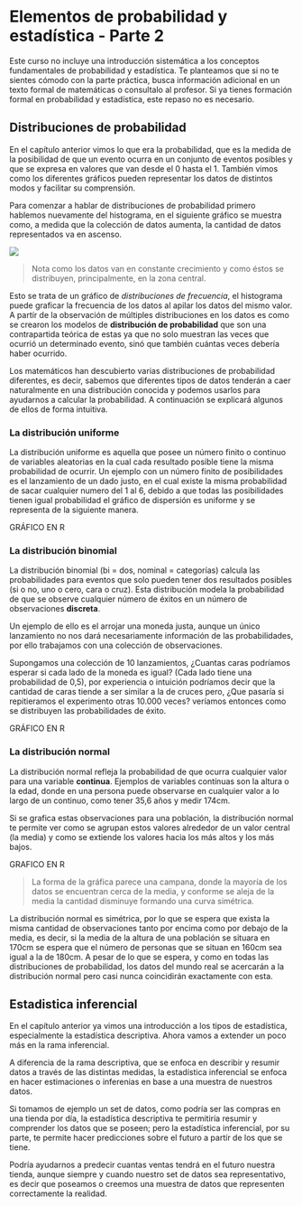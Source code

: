 # Elementos de probabilidad y estadística - Parte 2

<div class="warning">
<p>Este curso no incluye una introducción sistemática a los conceptos fundamentales de probabilidad y estadística. Te planteamos que si no te sientes cómodo con la parte práctica, busca información adicional en un texto formal de matemáticas o consultalo al profesor.
Si ya tienes formación formal en probabilidad y estadística, este repaso no es necesario.</p>
</div>

## Distribuciones de probabilidad

En el capítulo anterior vimos lo que era la probabilidad, que es la medida de la posibilidad de que un evento ocurra en un conjunto de eventos posibles y que se expresa en valores que van desde el 0 hasta el 1. También vimos como los diferentes gráficos pueden representar los datos de distintos modos y facilitar su comprensión.

Para comenzar a hablar de distribuciones de probabilidad primero hablemos nuevamente del histograma, en el siguiente gráfico se muestra como, a medida que la colección de datos aumenta, la cantidad de datos representados va en ascenso.

<img src="images/normal_dist.gif">

>Nota como los datos van en constante crecimiento y como éstos se distribuyen, principalmente, en la zona central.

Esto se trata de un gráfico de *distribuciones de frecuencia*, el histograma puede graficar la frecuencia de los datos al apilar los datos del mismo valor. A partír de la observación de múltiples distribuciones en los datos es como se crearon los modelos de **distribución de probabilidad** que son una contrapartida teórica de estas ya que no solo muestran las veces que ocurrió un determinado evento, sinó que también cuántas veces debería haber ocurrido.

Los matemáticos han descubierto varias distribuciones de probabilidad diferentes, es decir, sabemos que diferentes tipos de datos tenderán a caer naturalmente en una distribución conocida y podemos usarlos para ayudarnos a calcular la probabilidad. A continuación se explicará algunos de ellos de forma intuitiva.


### La distribución uniforme

La distribución uniforme es aquella que posee un número finito o continuo de variables aleatorias en la cual cada resultado posible tiene la misma probabilidad de ocurrir. Un ejemplo con un número finito de posibilidades es el lanzamiento de un dado justo, en el cual existe la misma probabilidad de sacar cualquier numero del 1 al 6, debido a que todas las posibilidades tienen igual probabilidad el gráfico de dispersión es uniforme y se representa de la siguiente manera.

GRÁFICO EN R

### La distribución binomial

La distribución binomial (bi = dos, nominal = categorías) calcula las probabilidades para eventos que solo pueden tener dos resultados posibles (si o no, uno o cero, cara o cruz). Esta distribución modela la probabilidad de que se observe cualquier número de éxitos en un número de observaciones **discreta**.

Un ejemplo de ello es el arrojar una moneda justa, aunque un único lanzamiento no nos dará necesariamente información de las probabilidades, por ello trabajamos con una colección de observaciones.

Supongamos una colección de 10 lanzamientos, ¿Cuantas caras podríamos esperar si cada lado de la moneda es igual? (Cada lado tiene una probabilidad de 0,5), por experiencia o intuición podríamos decir que la cantidad de caras tiende a ser similar a la de cruces pero, ¿Que pasaría si repitieramos el experimento otras 10.000 veces? veríamos entonces como se distribuyen las probabilidades de éxito.

GRÁFICO EN R

### La distribución normal

La distribución normal refleja la probabilidad de que ocurra cualquier valor para una variable **continua**. Ejemplos de variables contínuas son la altura o la edad, donde en una persona puede observarse en cualquier valor a lo largo de un continuo, como tener 35,6 años y medir 174cm.

Si se grafica estas observaciones para una población, la distribución normal te permite ver como se agrupan estos valores alrededor de un valor central (la media) y como se extiende los valores hacia los más altos y los más bajos.

GRAFICO EN R

>La forma de la gráfica parece una campana, donde la mayoría de los datos se encuentran cerca de la media, y conforme se aleja de la media la cantidad disminuye formando una curva simétrica.

La distribución normal es simétrica, por lo que se espera que exista la misma cantidad de observaciones tanto por encima como por debajo de la media, es decir, si la media de la altura de una población se situara en 170cm se espera que el número de personas que se situan en 160cm sea igual a la de 180cm. A pesar de lo que se espera, y como en todas las distribuciones de probabilidad, los datos del mundo real se acercarán a la distribución normal pero casi nunca coincidirán exactamente con esta.

## Estadistica inferencial

En el capítulo anterior ya vimos una introducción a los tipos de estadística, especialmente la estadística descriptiva. Ahora vamos a extender un poco más en la rama inferencial.

A diferencia de la rama descriptiva, que se enfoca en describir y resumir datos a través de las distintas medidas, la estadística inferencial se enfoca en hacer estimaciones o inferenias en base a una muestra de nuestros datos.

Si tomamos de ejemplo un set de datos, como podría ser las compras en una tienda por día, la estadística descriptiva te permitiría resumir y comprender los datos que se poseen; pero la estadística inferencial, por su parte, te permite hacer predicciones sobre el futuro a partír de los que se tiene.

Podría ayudarnos a predecir cuantas ventas tendrá en el futuro nuestra tienda, aunque siempre y cuando nuestro set de datos sea representativo, es decir que poseamos o creemos una muestra de datos que representen correctamente la realidad.
